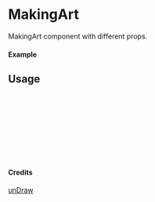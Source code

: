 
<Meta of={MakingArt} title="unDraw/MakingArt" />

# MakingArt

MakingArt component with different props.

#### Example

<Canvas of={MakingArt.Primary} />

## Usage

```ts
import { MakingArt } from "yadl-ui";

const Example = () => {
  return (
      <MakingArt />
  );
};

export default Example;
```

#### Credits
[unDraw](https://undraw.co/illustrations)
